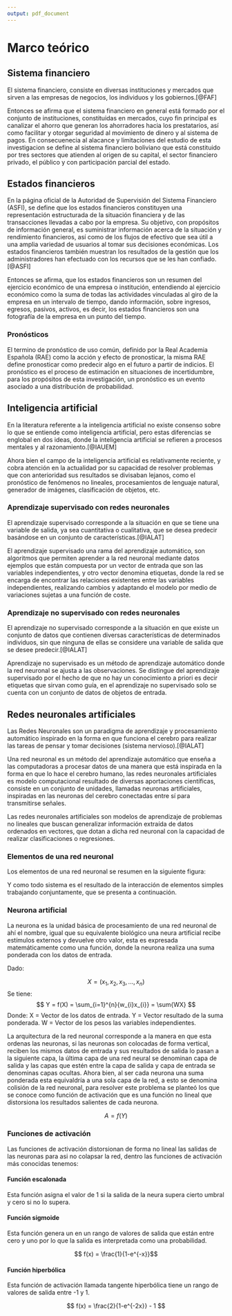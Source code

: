 ```yaml
---
output: pdf_document
---
```


# Marco teórico

<!-- ESTADOS FINANCIEROS -->
## Sistema financiero
El sistema financiero, consiste en diversas instituciones y mercados que sirven a las empresas de negocios, los individuos y los gobiernos.[@FAF]

Entonces se afirma que el sistema financiero en general está formado por el conjunto de instituciones, constituidas en mercados, cuyo fin principal es canalizar el ahorro que generan los ahorradores hacia los prestatarios, así como facilitar y otorgar seguridad al movimiento de dinero y al sistema de pagos. En consecuenecia al alacance y limitaciones del estudio de esta investigacion se define al sistema financiero boliviano que está constituido por tres sectores que atienden al origen de su capital, el sector financiero privado, el público y con participación parcial del estado.

<!-- ESTADOS FINANCIEROS -->
## Estados financieros

En la página oficial de la Autoridad de Supervisión del Sistema Financiero (ASFI), se define que los estados financieros constituyen una representación estructurada de la situación financiera y de las transacciones llevadas a cabo por la empresa. Su objetivo, con propósitos de información general, es suministrar información acerca de la situación y rendimiento financieros, así como de los flujos de efectivo que sea útil a una amplia variedad de usuarios al tomar sus decisiones económicas. Los estados financieros también muestran los resultados de la gestión que los administradores han efectuado con los recursos que se les han confiado. [@ASFI]

Entonces se afirma, que los estados financieros son un resumen del ejercicio económico de una empresa o institución, entendiendo al ejercicio económico como la suma de todas las actividades vinculadas al giro de la empresa en un intervalo de tiempo, dando información, sobre ingresos, egresos, pasivos, activos, es decir, los estados financieros son una fotografía de la empresa en un punto del tiempo.

### Pronósticos

El termino de pronóstico de uso común, definido por la Real Academia Española (RAE) como la acción y efecto de pronosticar, la misma RAE define pronosticar como predecir algo en el futuro a partir de indicios. El pronóstico es el proceso de estimación en situaciones de incertidumbre, para los propósitos de esta investigación, un pronóstico es un evento asociado a una distribución de probabilidad.
<!-- 
### Simulación
La simulación es una herramienta flexible para realizar un análisis de riesgo de procesos financieros mediante la imitación repetida de la evolución de las transacciones necesarias para generar un perfi l de los resultados posibles.[@IIOF]

Con lo anterior apartado, la simulación se entiende como la experimentación donde un modelo imita ciertos aspectos de la realidad, esto permite trabajar en condiciones similares a las reales, pero con variables controladas y en un entorno semejante al real pero que esta creado o acondicionado artificialmente, para los propósitos de esta investigación la simulación mediante redes neuronales son los indicios que toma como base para realizar los pronósticos de los estados financieros de entidades del sistema financieros boliviano.
-->

<!-- INTELIGENCIA ARTIFICIAL -->
## Inteligencia artificial

En la literatura referente a la inteligencia artificial no existe consenso sobre lo que se entiende como inteligencia artificial, pero estas diferencias se englobal en dos ideas, donde la inteligencia artificial se refieren a procesos mentales y al razonamiento.[@IAUEM]

Ahora bien el campo de la inteligencia artificial es relativamente reciente, y cobra atención en la actualidad por su capacidad de resolver problemas que con anterioridad sus resultados se divisaban lejanos, como el pronóstico de fenómenos no lineales, procesamientos de lenguaje natural, generador de imágenes, clasificación de objetos, etc. 

### Aprendizaje supervisado con redes neuronales

El aprendizaje supervisado corresponde a la situación en que se tiene una variable de salida, ya sea cuantitativa o cualitativa, que se desea predecir basándose en un conjunto de características.[@IALAT]

El aprendizaje supervisado una rama del aprendizaje automático, son algoritmos que permiten aprender a la red neuronal mediante datos ejemplos que están compuesta por un vector de entrada que son las variables independientes, y otro vector denomina etiquetas, donde la red se encarga de encontrar las relaciones existentes entre las variables independientes, realizando cambios y adaptando el modelo por medio de variaciones sujetas a una función de coste.  

### Aprendizaje no supervisado con redes neuronales

El aprendizaje no supervisado corresponde a la situación en que existe un conjunto de datos que contienen diversas características de determinados individuos, sin que ninguna de ellas se considere una variable de salida que se desee predecir.[@IALAT]

Aprendizaje no supervisado es un método de aprendizaje automático donde la red neuronal se ajusta a las observaciones. Se distingue del aprendizaje supervisado por el hecho de que no hay un conocimiento a priori es decir etiquetas que sirvan como guía, en el aprendizaje no supervisado solo se cuenta con un conjunto de datos de objetos de entrada.

<!-- REDES NEURONALES ARTIFICIALES -->

## Redes neuronales artificiales

Las Redes Neuronales son un paradigma de aprendizaje y procesamiento automático inspirado en la forma en que funciona el cerebro para realizar las tareas de pensar y tomar decisiones (sistema nervioso).[@IALAT]

Una red neuronal es un método del aprendizaje automático que enseña a las computadoras a procesar datos de una manera que está inspirada en la forma en que lo hace el cerebro humano, las redes neuronales artificiales es modelo computacional resultado de diversas aportaciones científicas, consiste en un conjunto de unidades, llamadas neuronas artificiales, inspiradas en las neuronas del cerebro conectadas entre sí para transmitirse señales.

Las redes neuronales artificiales son modelos de aprendizaje de problemas no lineales que buscan generalizar información extraída de datos ordenados en vectores, que dotan a dicha red neuronal con la capacidad de realizar clasificaciones o regresiones.

\newpage
### Elementos de una red neuronal

Los elementos de una red neuronal se resumen en la siguiente figura:

\begin{figure}
\centering
\includegraphics[width=10cm, height=8cm]{RECURSOS-PLAN-DE-INVESTIGACION/008-MARCO-TEORICO/red-neuronal.png}
\caption{Red Neuronal Artificial}
\end{figure}


Y como todo sistema es el resultado de la interacción de elementos simples trabajando conjuntamente, que se presenta a continuación.

### Neurona artificial

La neurona es la unidad básica de procesamiento de una red neuronal de ahí el nombre, igual que su equivalente biológico una neura artificial recibe estímulos externos y devuelve otro valor, esta es expresada matemáticamente como una función, donde la neurona realiza una suma ponderada con los datos de entrada.

Dado:

$$ X = \left( x_{1},x_{2},x_{3},...,x_{n} \right) $$
Se tiene:
$$ Y = f(X) = \sum_{i=1}^{n}{w_{i}x_{i}}  = \sum{WX}  $$
Donde:
\newline
X = Vector de los datos de entrada.
\newline
Y = Vector resultado de la suma ponderada.
\newline
W = Vector de los pesos las variables independientes.

La arquitectura de la red neuronal corresponde a la manera en que esta ordenas las neuronas, si las neuronas son colocadas de forma vertical, reciben los mismos datos de entrada y sus resultados de salida lo pasan a la siguiente capa, la última capa de una red neural se denominan capa de salida y las capas que estén entre la capa de salida y capa de entrada se denominas capas ocultas. Ahora bien, al ser cada neurona una suma ponderada esta equivaldría a una sola capa de la red, a esto se denomina colisión de la red neuronal, para resolver este problema se planteó los que se conoce como función de activación que es una función no lineal que distorsiona los resultados salientes de cada neurona.

$$A = f(Y)$$

### Funciones de activación

Las funciones de activación distorsionan de forma no lineal las salidas de las neuronas para asi no colapsar la red, dentro las funciones de activación más conocidas tenemos:

#### Función escalonada

Esta función asigna el valor de 1 si la salida de la neura supera cierto umbral y cero si no lo supera.

#### Función sigmoide

Esta función genera un en un rango de valores de salida que están entre cero y uno por lo que la salida es interpretada como una probabilidad. 

$$ f(x) = \frac{1}{1-e^{-x}}$$

#### Función hiperbólica

Esta función de activación llamada tangente hiperbólica tiene un rango de valores de salida entre -1 y 1.

$$ f(x) = \frac{2}{1-e^{-2x}} - 1 $$
<!-- 
### Propagación hacia atrás

El algoritmo de propagación hacia atrás (back-propagation) implementa un descenso del gradiente en el espacio de parámetros para minimizar el error de la salida.[@IAUEM]

El nombre de propagación hacia atrás resulta de la forma en que el error es propagado hacia atrás a través de la red neuronal, en decir, que el error se propaga hacia atrás desde la capa de salida hasta la capa de entrada. Esto permite que los pesos de las conexiones de las neuronas ubicadas en las capas ocultas cambien durante el entrenamiento. El cambio de los pesos en las conexiones de las neuronas además de influir sobre la entrada global, influye en la activación y por consiguiente en la salida de una neurona. Por lo tanto, es de gran utilidad considerar las variaciones de la función activación al modificarse el valor de los pesos. Esto se llama sensibilidad de la función activación, de acuerdo al cambio en los pesos.

OVERFITTING, UNDERFITTING 
## Sobreajuste y desajuste

En aprendizaje automático, el sobreajuste (overfitting) es el efecto de sobreentrenar un algoritmo de aprendizaje con unos ciertos datos para los que se conoce el resultado deseado. El desajuste (underfitting) ocurre cuando un modelo estadístico o un algoritmo de aprendizaje automático no puede capturar la tendencia subyacente de los datos. Se produciría un desajuste, por ejemplo, al ajustar un modelo lineal a datos no lineales. Un modelo así también tendría un rendimiento predictivo deficiente.  -->



